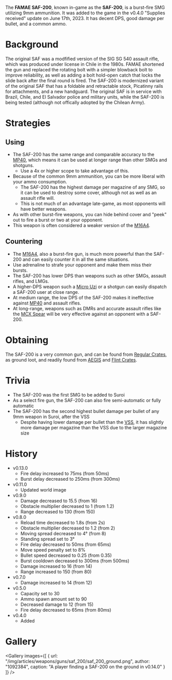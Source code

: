 The **FAMAE SAF-200**, known in-game as the **SAF-200**, is a burst-fire SMG utilizing 9mm ammunition. It was added to the game in the v0.4.0 "Supplies received" update on June 17th, 2023. It has decent DPS, good damage per bullet, and a common ammo.

# Background
The original SAF was a modfified version of the SIG SG 540 assault rifle, which was produced under license in Chile in the 1980s. FAMAE shortened the gun and replaced the rotating bolt with a simpler blowback bolt to improve reliability, as well as adding a bolt hold-open catch that locks the slide back after the final round is fired. The SAF-200 is modernized variant of the original SAF that has a foldable and retractable stock, Picatinny rails for attachments, and a new handguard. The original SAF is in service with Brazil, Chile, and El Salvador police and military units, while the SAF-200 is being tested (although not offically adopted by the Chilean Army).

# Strategies
## Using
- The SAF-200 has the same range and comparable accuracy to the [MP40](/weapons/guns/mp40), which means it can be used at longer range than other SMGs and shotguns.
  - Use a 4x or higher scope to take advantage of this.
- Because of the common 9mm ammunition, you can be more liberal with your ammo consumption.
  - The SAF-200 has the highest damage per magazine of any SMG, so it can be used to destroy some cover, although not as well as an assault rifle will.
  - This is not much of an advantage late-game, as most opponents will have better weapons.
- As with other burst-fire weapons, you can hide behind cover and "peek" out to fire a burst or two at your opponent.
- This weapon is often considered a weaker version of the [M16A4](/weapons/guns/m16a4).

## Countering
- The [M16A4](/weapons/guns/m16a4), also a burst-fire gun, is much more powerful than the SAF-200 and can easily counter it in all the same situations.
- Use adrenaline to strafe your opponent and make them miss their bursts.
- The SAF-200 has lower DPS than weapons such as other SMGs, assault rifles, and LMGs.
- A higher-DPS weapon such a [Micro Uzi](/weapons/guns/micro_uzi) or a shotgun can easily dispatch a SAF-200 user at close range.
- At medium range, the low DPS of the SAF-200 makes it ineffective against [MP40](/weapons/guns/mp40) and assault rifles.
- At long-range, weapons such as DMRs and accurate assault rifles like the [MCX Spear](/weapons/guns/mcx_spear) will be very effective against an opponent with a SAF-200.

# Obtaining
The SAF-200 is a very common gun, and can be found from [Regular Crates](/obstacles/regular_crate), as ground loot, and readily found from [AEGIS](/obstacles/aegis_crate) and [Flint Crates](/obstacles/flint_crate).

# Trivia
- The SAF-200 was the first SMG to be added to Suroi
- As a select fire gun, the SAF-200 can also fire semi-automatic or fully automatic
- The SAF-200 has the second highest bullet damage per bullet of any 9mm weapon in Suroi, after the VSS
  - Despite having lower damage per bullet than the [VSS](/weapons/guns/vss), it has slightly more damage per magazine than the VSS due to the larger magazine size

# History
- v0.13.0
  - Fire delay increased to 75ms (from 50ms)
  - Burst delay decreased to 250ms (from 300ms)
- v0.11.0
  - Updated world image
- v0.9.0
  - Damage decreased to 15.5 (from 16)
  - Obstacle multiplier decreased to 1 (from 1.2)
  - Range decreased to 130 (from 150)
- v0.8.0
  - Reload time decreased to 1.8s (from 2s)
  - Obstacle multiplier decreased to 1.2 (from 2)
  - Moving spread decreased to 4° (from 8)
  - Standing spread set to 3°
  - Fire delay decreased to 50ms (from 65ms)
  - Move speed penalty set to 8%
  - Bullet speed decreased to 0.25 (from 0.35)
  - Burst cooldown decreased to 300ms (from 500ms)
  - Damage increased to 16 (from 14)
  - Range increased to 150 (from 80)
- v0.7.0
  - Damage increased to 14 (from 12)
- v0.5.0
  - Capacity set to 30
  - Ammo spawn amount set to 90
  - Decreased damage to 12 (from 15)
  - Fire delay decreased to 65ms (from 80ms)
- v0.4.0
  - Added

# Gallery

<Gallery images={[
    {
      url: "/img/articles/weapons/guns/saf_200/saf_200_ground.png",
      author: "1092384",
      caption: "A player finding a SAF-200 on the ground in v0.14.0"
    }
  ]}
/>